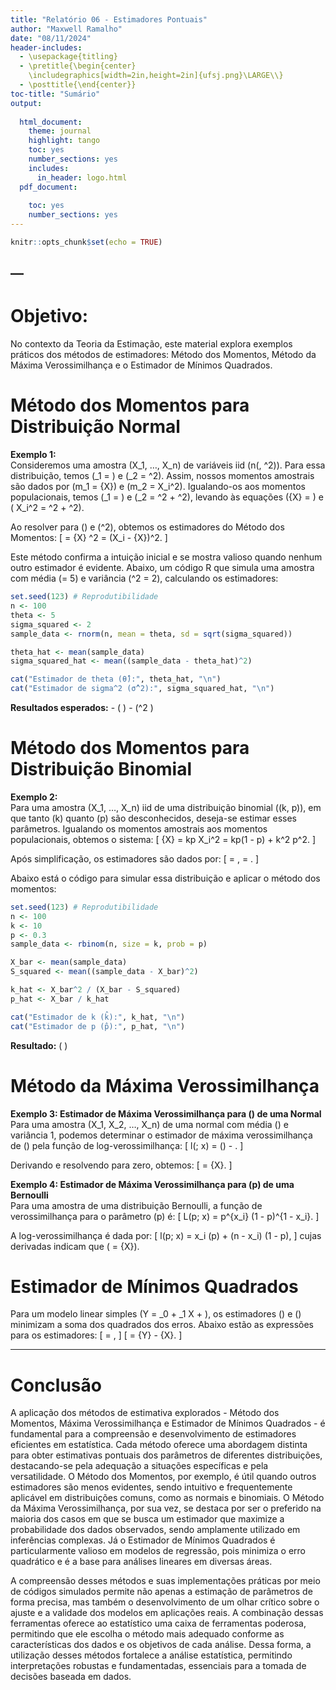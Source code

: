 ```yaml
---
title: "Relatório 06 - Estimadores Pontuais"
author: "Maxwell Ramalho"
date: "08/11/2024"
header-includes:
  - \usepackage{titling}
  - \pretitle{\begin{center}
    \includegraphics[width=2in,height=2in]{ufsj.png}\LARGE\\}
  - \posttitle{\end{center}}
toc-title: "Sumário"
output:
  
  html_document:
    theme: journal
    highlight: tango
    toc: yes
    number_sections: yes
    includes:
      in_header: logo.html
  pdf_document:
    
    toc: yes
    number_sections: yes
---
```


```r
knitr::opts_chunk$set(echo = TRUE)
```
--- 
---

# Objetivo:  
No contexto da Teoria da Estimação, este material explora exemplos práticos dos métodos de estimadores: Método dos Momentos, Método da Máxima Verossimilhança e o Estimador de Mínimos Quadrados.

# Método dos Momentos para Distribuição Normal

**Exemplo 1:**  
Consideremos uma amostra \(X_1, ..., X_n\) de variáveis iid \(n(\theta, \sigma^2)\). Para essa distribuição, temos \(\theta_1 = \theta\) e \(\theta_2 = \sigma^2\). Assim, nossos momentos amostrais são dados por \(m_1 = \bar{X}\) e \(m_2 = \frac{1}{n} \sum X_i^2\). Igualando-os aos momentos populacionais, temos \(\mu_1 = \theta\) e \(\mu_2 = \theta^2 + \sigma^2\), levando às equações \(\bar{X} = \theta\) e \(\frac{1}{n} \sum X_i^2 = \theta^2 + \sigma^2\).

Ao resolver para \(\theta\) e \(\sigma^2\), obtemos os estimadores do Método dos Momentos:
\[
\hat{\theta} = \bar{X} \quad \text{e} \quad \hat{\sigma}^2 = \frac{1}{n} \sum (X_i - \bar{X})^2.
\]

Este método confirma a intuição inicial e se mostra valioso quando nenhum outro estimador é evidente. Abaixo, um código R que simula uma amostra com média \(\theta = 5\) e variância \(\sigma^2 = 2\), calculando os estimadores:

```r
set.seed(123) # Reprodutibilidade
n <- 100
theta <- 5
sigma_squared <- 2
sample_data <- rnorm(n, mean = theta, sd = sqrt(sigma_squared))

theta_hat <- mean(sample_data)
sigma_squared_hat <- mean((sample_data - theta_hat)^2)

cat("Estimador de theta (θ̂):", theta_hat, "\n")
cat("Estimador de sigma^2 (σ̂^2):", sigma_squared_hat, "\n")
```

**Resultados esperados:**
- \(\hat{\theta} \approx 4.96\)
- \(\hat{\sigma}^2 \approx 1.83\)

# Método dos Momentos para Distribuição Binomial

**Exemplo 2:**  
Para uma amostra \(X_1, ..., X_n\) iid de uma distribuição binomial \((k, p)\), em que tanto \(k\) quanto \(p\) são desconhecidos, deseja-se estimar esses parâmetros. Igualando os momentos amostrais aos momentos populacionais, obtemos o sistema:
\[
\bar{X} = kp \quad \text{e} \quad \frac{1}{n} \sum X_i^2 = kp(1 - p) + k^2 p^2.
\]

Após simplificação, os estimadores são dados por:
\[
\hat{k} = \frac{\bar{X}^2}{\bar{X} - \frac{1}{n} \sum (X_i - \bar{X})^2}, \quad \hat{p} = \frac{\bar{X}}{\hat{k}}.
\]

Abaixo está o código para simular essa distribuição e aplicar o método dos momentos:

```r
set.seed(123) # Reprodutibilidade
n <- 100
k <- 10
p <- 0.3
sample_data <- rbinom(n, size = k, prob = p)

X_bar <- mean(sample_data)
S_squared <- mean((sample_data - X_bar)^2)

k_hat <- X_bar^2 / (X_bar - S_squared)
p_hat <- X_bar / k_hat

cat("Estimador de k (k̂):", k_hat, "\n")
cat("Estimador de p (p̂):", p_hat, "\n")
```

**Resultado:** \(\hat{p} \approx 0.305\)

# Método da Máxima Verossimilhança

**Exemplo 3: Estimador de Máxima Verossimilhança para \(\mu\) de uma Normal**  
Para uma amostra \(X_1, X_2, ..., X_n\) de uma normal com média \(\mu\) e variância 1, podemos determinar o estimador de máxima verossimilhança de \(\mu\) pela função de log-verossimilhança:
\[
l(\mu; x) = \frac{n}{2} \log \left(\frac{1}{2\pi}\right) - \frac{\sum (x_i - \mu)^2}{2}.
\]

Derivando e resolvendo para zero, obtemos:
\[
\hat{\mu} = \bar{X}.
\]

**Exemplo 4: Estimador de Máxima Verossimilhança para \(p\) de uma Bernoulli**  
Para uma amostra de uma distribuição Bernoulli, a função de verossimilhança para o parâmetro \(p\) é:
\[
L(p; x) = \prod p^{x_i} (1 - p)^{1 - x_i}.
\]

A log-verossimilhança é dada por:
\[
l(p; x) = \sum x_i \log(p) + (n - \sum x_i) \log(1 - p),
\]
cujas derivadas indicam que \(\hat{p} = \bar{X}\).

# Estimador de Mínimos Quadrados

Para um modelo linear simples \(Y = \beta_0 + \beta_1 X + \epsilon\), os estimadores \(\hat{\beta_0}\) e \(\hat{\beta_1}\) minimizam a soma dos quadrados dos erros. Abaixo estão as expressões para os estimadores:
\[
\hat{\beta_1} = \frac{\sum (Y_i X_i) - \frac{1}{n} \sum Y_i \sum X_i}{\sum X_i^2 - \frac{1}{n} \left(\sum X_i\right)^2},
\]
\[
\hat{\beta_0} = \bar{Y} - \hat{\beta_1} \bar{X}.
\]

---

# Conclusão


A aplicação dos métodos de estimativa explorados - Método dos Momentos, Máxima Verossimilhança e Estimador de Mínimos Quadrados - é fundamental para a compreensão e desenvolvimento de estimadores eficientes em estatística. Cada método oferece uma abordagem distinta para obter estimativas pontuais dos parâmetros de diferentes distribuições, destacando-se pela adequação a situações específicas e pela versatilidade. O Método dos Momentos, por exemplo, é útil quando outros estimadores são menos evidentes, sendo intuitivo e frequentemente aplicável em distribuições comuns, como as normais e binomiais. O Método da Máxima Verossimilhança, por sua vez, se destaca por ser o preferido na maioria dos casos em que se busca um estimador que maximize a probabilidade dos dados observados, sendo amplamente utilizado em inferências complexas. Já o Estimador de Mínimos Quadrados é particularmente valioso em modelos de regressão, pois minimiza o erro quadrático e é a base para análises lineares em diversas áreas.

A compreensão desses métodos e suas implementações práticas por meio de códigos simulados permite não apenas a estimação de parâmetros de forma precisa, mas também o desenvolvimento de um olhar crítico sobre o ajuste e a validade dos modelos em aplicações reais. A combinação dessas ferramentas oferece ao estatístico uma caixa de ferramentas poderosa, permitindo que ele escolha o método mais adequado conforme as características dos dados e os objetivos de cada análise. Dessa forma, a utilização desses métodos fortalece a análise estatística, permitindo interpretações robustas e fundamentadas, essenciais para a tomada de decisões baseada em dados.

